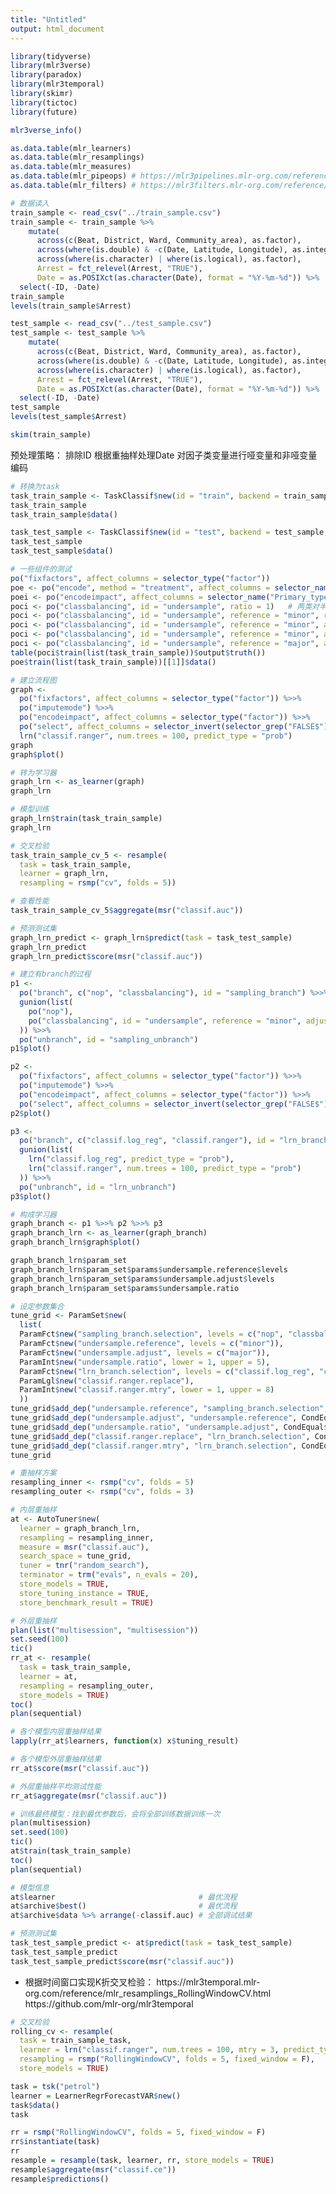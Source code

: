 ---
title: "Untitled"
output: html_document
---

```{r, message=FALSE}
library(tidyverse)
library(mlr3verse)
library(paradox)
library(mlr3temporal)
library(skimr)
library(tictoc)
library(future)
```


```{r}
mlr3verse_info()
```


```{r}
as.data.table(mlr_learners)
as.data.table(mlr_resamplings)
as.data.table(mlr_measures)
as.data.table(mlr_pipeops) # https://mlr3pipelines.mlr-org.com/reference/index.html
as.data.table(mlr_filters) # https://mlr3filters.mlr-org.com/reference/index.html
```

```{r, message=FALSE}
# 数据读入
train_sample <- read_csv("../train_sample.csv")
train_sample <- train_sample %>% 
    mutate(
      across(c(Beat, District, Ward, Community_area), as.factor),
      across(where(is.double) & -c(Date, Latitude, Longitude), as.integer),
      across(where(is.character) | where(is.logical), as.factor),
      Arrest = fct_relevel(Arrest, "TRUE"),
      Date = as.POSIXct(as.character(Date), format = "%Y-%m-%d")) %>%  # task转换不支持date格式
  select(-ID, -Date)
train_sample
levels(train_sample$Arrest)
```


```{r, message=FALSE}
test_sample <- read_csv("../test_sample.csv")
test_sample <- test_sample %>% 
    mutate(
      across(c(Beat, District, Ward, Community_area), as.factor),
      across(where(is.double) & -c(Date, Latitude, Longitude), as.integer),
      across(where(is.character) | where(is.logical), as.factor),
      Arrest = fct_relevel(Arrest, "TRUE"),
      Date = as.POSIXct(as.character(Date), format = "%Y-%m-%d")) %>%  # task转换不支持date格式
  select(-ID, -Date)
test_sample
levels(test_sample$Arrest)
```


```{r}
skim(train_sample)
```

预处理策略：
排除ID
根据重抽样处理Date
对因子类变量进行哑变量和非哑变量编码

```{r}
# 转换为task
task_train_sample <- TaskClassif$new(id = "train", backend = train_sample, target = "Arrest", positive = "TRUE")
task_train_sample
task_train_sample$data()

task_test_sample <- TaskClassif$new(id = "test", backend = test_sample, target = "Arrest", positive = "TRUE")
task_test_sample
task_test_sample$data()
```



```{r}
# 一些组件的测试
po("fixfactors", affect_columns = selector_type("factor"))
poe <- po("encode", method = "treatment", affect_columns = selector_name("Primary_type"))
poei <- po("encodeimpact", affect_columns = selector_name("Primary_type"))
poci <- po("classbalancing", id = "undersample", ratio = 1)   # 两类对半分
poci <- po("classbalancing", id = "undersample", reference = "minor", ratio = 1)                   # 将多数类变为与少数类相等
poci <- po("classbalancing", id = "undersample", reference = "minor", adjust = "major", ratio = 1) # 将多数类变为与少数类相等
poci <- po("classbalancing", id = "undersample", reference = "minor", adjust = "major", ratio = 2) # 将多数类变为少数类2倍
poci <- po("classbalancing", id = "undersample", reference = "major", adjust = "minor", ratio = 1) # 将少数类变为与多数类相等
table(poci$train(list(task_train_sample))$output$truth())
poe$train(list(task_train_sample))[[1]]$data()
```


```{r}
# 建立流程图
graph <- 
  po("fixfactors", affect_columns = selector_type("factor")) %>>%
  po("imputemode") %>>%
  po("encodeimpact", affect_columns = selector_type("factor")) %>>%
  po("select", affect_columns = selector_invert(selector_grep("FALSE$"))) %>>%
  lrn("classif.ranger", num.trees = 100, predict_type = "prob")
graph
graph$plot()
```

```{r}
# 转为学习器
graph_lrn <- as_learner(graph)
graph_lrn
```


```{r}
# 模型训练
graph_lrn$train(task_train_sample)
graph_lrn
```

```{r}
# 交叉检验
task_train_sample_cv_5 <- resample(
  task = task_train_sample, 
  learner = graph_lrn,
  resampling = rsmp("cv", folds = 5))
```

```{r}
# 查看性能
task_train_sample_cv_5$aggregate(msr("classif.auc"))
```

```{r}
# 预测测试集
graph_lrn_predict <- graph_lrn$predict(task = task_test_sample)
graph_lrn_predict
graph_lrn_predict$score(msr("classif.auc"))
```


```{r}
# 建立有branch的过程
p1 <- 
  po("branch", c("nop", "classbalancing"), id = "sampling_branch") %>>%
  gunion(list(
    po("nop"),
    po("classbalancing", id = "undersample", reference = "minor", adjust = "major", ratio = 1)
  )) %>>%
  po("unbranch", id = "sampling_unbranch")
p1$plot()

p2 <- 
  po("fixfactors", affect_columns = selector_type("factor")) %>>%
  po("imputemode") %>>%
  po("encodeimpact", affect_columns = selector_type("factor")) %>>%
  po("select", affect_columns = selector_invert(selector_grep("FALSE$")))
p2$plot()

p3 <- 
  po("branch", c("classif.log_reg", "classif.ranger"), id = "lrn_branch") %>>%
  gunion(list(
    lrn("classif.log_reg", predict_type = "prob"),
    lrn("classif.ranger", num.trees = 100, predict_type = "prob")
  )) %>>%
  po("unbranch", id = "lrn_unbranch")
p3$plot()

# 构成学习器
graph_branch <- p1 %>>% p2 %>>% p3 
graph_branch_lrn <- as_learner(graph_branch)
graph_branch_lrn$graph$plot()
```

```{r}
graph_branch_lrn$param_set
graph_branch_lrn$param_set$params$undersample.reference$levels
graph_branch_lrn$param_set$params$undersample.adjust$levels
graph_branch_lrn$param_set$params$undersample.ratio
```

```{r}
# 设定参数集合
tune_grid <- ParamSet$new(
  list(
  ParamFct$new("sampling_branch.selection", levels = c("nop", "classbalancing")),
  ParamFct$new("undersample.reference", levels = c("minor")),
  ParamFct$new("undersample.adjust", levels = c("major")),
  ParamInt$new("undersample.ratio", lower = 1, upper = 5),
  ParamFct$new("lrn_branch.selection", levels = c("classif.log_reg", "classif.ranger")),
  ParamLgl$new("classif.ranger.replace"),
  ParamInt$new("classif.ranger.mtry", lower = 1, upper = 8)
  ))
tune_grid$add_dep("undersample.reference", "sampling_branch.selection", CondEqual$new("classbalancing"))
tune_grid$add_dep("undersample.adjust", "undersample.reference", CondEqual$new("minor"))
tune_grid$add_dep("undersample.ratio", "undersample.adjust", CondEqual$new("major"))
tune_grid$add_dep("classif.ranger.replace", "lrn_branch.selection", CondEqual$new("classif.ranger"))
tune_grid$add_dep("classif.ranger.mtry", "lrn_branch.selection", CondEqual$new("classif.ranger"))
tune_grid
```

```{r}
# 重抽样方案
resampling_inner <- rsmp("cv", folds = 5)
resampling_outer <- rsmp("cv", folds = 3)

# 内层重抽样
at <- AutoTuner$new(
  learner = graph_branch_lrn,
  resampling = resampling_inner,
  measure = msr("classif.auc"),
  search_space = tune_grid,
  tuner = tnr("random_search"),
  terminator = trm("evals", n_evals = 20),
  store_models = TRUE,
  store_tuning_instance = TRUE,
  store_benchmark_result = TRUE)

# 外层重抽样
plan(list("multisession", "multisession"))
set.seed(100)
tic()
rr_at <- resample(
  task = task_train_sample,
  learner = at,
  resampling = resampling_outer, 
  store_models = TRUE)
toc()
plan(sequential)
```


```{r}
# 各个模型内层重抽样结果
lapply(rr_at$learners, function(x) x$tuning_result)

# 各个模型外层重抽样结果
rr_at$score(msr("classif.auc"))

# 外层重抽样平均测试性能
rr_at$aggregate(msr("classif.auc"))
```

```{r}
# 训练最终模型：找到最优参数后，会将全部训练数据训练一次
plan(multisession)
set.seed(100)
tic()
at$train(task_train_sample)
toc()
plan(sequential)
```

```{r}
# 模型信息
at$learner                                # 最优流程
at$archive$best()                         # 最优流程
at$archive$data %>% arrange(-classif.auc) # 全部调试结果
```

```{r}
# 预测测试集
task_test_sample_predict <- at$predict(task = task_test_sample)
task_test_sample_predict
task_test_sample_predict$score(msr("classif.auc"))
```










* 根据时间窗口实现K折交叉检验：
https://mlr3temporal.mlr-org.com/reference/mlr_resamplings_RollingWindowCV.html
https://github.com/mlr-org/mlr3temporal

```{r}
# 交叉检验
rolling_cv <- resample(
  task = train_sample_task, 
  learner = lrn("classif.ranger", num.trees = 100, mtry = 3, predict_type = "prob"), 
  resampling = rsmp("RollingWindowCV", folds = 5, fixed_window = F), 
  store_models = TRUE)
```


```{r}
task = tsk("petrol")
learner = LearnerRegrForecastVAR$new()
task$data()
task

rr = rsmp("RollingWindowCV", folds = 5, fixed_window = F)
rr$instantiate(task)
rr
resample = resample(task, learner, rr, store_models = TRUE)
resample$aggregate(msr("classif.ce"))
resample$predictions()
```

